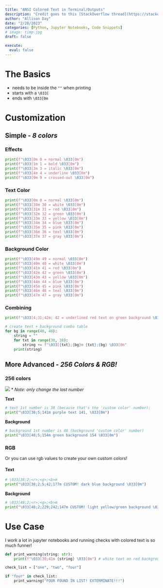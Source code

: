 ```yaml
---
title: "ANSI Colored Text in Terminal/Outputs"
description: "Credit goes to this [StackOverflow thread](https://stackoverflow.com/questions/4842424/list-of-ansi-color-escape-sequences)"
author: "Allison Day"
date: "2/28/2023"
categories: [Python, Jupyter Notebooks, Code Snippets]
# image: timp.jpg
draft: false

execute:
  eval: false
---
```

# The Basics

- needs to be inside the `""` when printing
- starts with a `\033[`
- ends with `\033[0m`

# Customization

## Simple - *8 colors*

### Effects

```python

print(f"\033[0m 0 = normal \033[0m")
print(f"\033[1m 1 = bold \033[0m")
print(f"\033[3m 3 = italic \033[0m")
print(f"\033[4m 4 = underline \033[0m")
print(f"\033[9m 9 = crossed-out \033[0m")

```


### Text Color

```python

print(f"\033[0m 0 = normal \033[0m")
print(f"\033[30m 30 = white \033[0m")
print(f"\033[31m 31 = red \033[0m")
print(f"\033[32m 32 = green \033[0m")
print(f"\033[33m 33 = yellow \033[0m")
print(f"\033[34m 34 = blue \033[0m")
print(f"\033[35m 35 = pink \033[0m")
print(f"\033[36m 36 = teal \033[0m")
print(f"\033[37m 37 = gray \033[0m")

```

### Background Color

```python

print(f"\033[49m 49 = normal \033[0m")
print(f"\033[40m 40 = white \033[0m")
print(f"\033[41m 41 = red \033[0m")
print(f"\033[42m 42 = green \033[0m")
print(f"\033[43m 43 = yellow \033[0m")
print(f"\033[44m 44 = blue \033[0m")
print(f"\033[45m 45 = pink \033[0m")
print(f"\033[46m 46 = teal \033[0m")
print(f"\033[47m 47 = gray \033[0m")

```

### Combining
```python
print(f"\033[4;31;42m; 42 = underlined red text on green background \033[0m")
```

```python

# create text + background combo table
for bg in range(40, 48):
    string = ""
    for txt in range(30, 38):
        string += f"\033[{txt};{bg}m {txt};{bg} \033[0m"
    print(string)

```


## More Advanced - *256 Colors & RGB!*

### 256 colors
![](images\colors_256.png)
* *Note: only change the last number*

**Text**
```python

# text 1st number is 38 (because that's the 'custom color' number); 
print("\033[38;5;141m purple text 141, \033[0m")
```

**Background**
```python

# background 1st number is 48 (background 'custom color' number)
print("\033[48;5;154m green background 154 \033[0m")

```


### RGB

Or you can use rgb values to create your own custom colors!

#### Text
```python
# \033[38;2;<r>;<g>;<b>m
print("\033[38;2;5;42;177m CUSTOM! dark blue background \033[0m")
```

**Background**
```python

# \033[48;2;<r>;<g>;<b>m
print("\033[48;2;229;242;147m CUSTOM! light yellow/green background \033[0m")

```

# Use Case

I work a lot in jupyter notebooks and running checks with colored text is so much funner!

```python

def print_warning(string: str):
    print(f"\033[30;41m {string} \033[0m") # white text on red background

check_list = ["one", "two", "four"]

if "four" in check_list:
    print_warning("FOUR FOUND IN LIST! EXTERMINATE!!!")

```